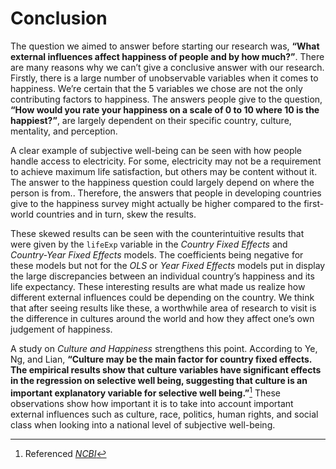 # Conclusion


The question we aimed to answer before starting our research was, **“What external influences affect happiness of people and by how much?”**. There are many reasons why we can’t give a conclusive answer with our research. Firstly, there is a large number of unobservable variables when it comes to happiness. We’re certain that the 5 variables we chose are not the only contributing factors to happiness. The answers people give to the question, **"How would you rate your happiness on a scale of 0 to 10 where 10 is the happiest?"**, are largely dependent on their specific country, culture, mentality, and perception.

A clear example of subjective well-being can be seen with how people handle access to electricity. For some, electricity may not be a requirement to achieve maximum life satisfaction, but others may be content without it. The answer to the happiness question could largely depend on where the person is from.. Therefore, the answers that people in developing countries give to the happiness survey might actually be higher compared to the first-world countries and in turn, skew the results.

These skewed results can be seen with the counterintuitive results that were given by the `lifeExp` variable in the *Country Fixed Effects* and *Country-Year Fixed Effects* models. The coefficients being negative for these models but not for the *OLS* or *Year Fixed Effects* models put in display the large discrepancies between an individual country’s happiness and its life expectancy. These interesting results are what made us realize how different external influences could be depending on the country. We think that after seeing results like these, a worthwhile area of research to visit is the difference in cultures around the world and how they affect one’s own judgement of happiness.

A study on *Culture and Happiness* strengthens this point. According to Ye, Ng, and Lian, **“Culture may be the main factor for country fixed effects. The empirical results show that culture variables have significant effects in the regression on selective well being, suggesting that culture is an important explanatory variable for selective well being.”**^[Referenced [*NCBI*](https://www.ncbi.nlm.nih.gov/pmc/articles/PMC4541708/)] These observations show how important it is to take into account important external influences such as culture, race, politics, human rights, and social class when looking into a national level of subjective well-being.





